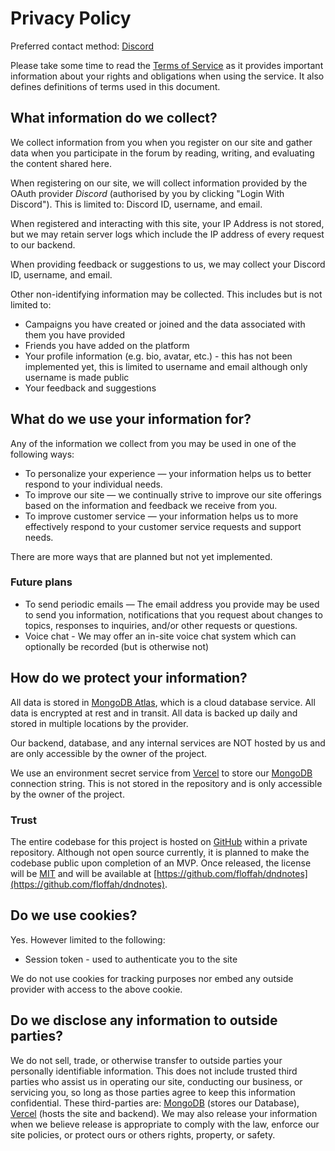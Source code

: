 # Privacy Policy

Preferred contact method: [Discord](https://discord.gg/DsSeGSc5na)

Please take some time to read the [Terms of Service](/docs/termsOfService) as it provides important information about your rights and obligations when using the service. It also defines definitions of terms used in this document.

## What information do we collect?

We collect information from you when you register on our site and gather data when you participate in the forum by reading, writing, and evaluating the content shared here.

When registering on our site, we will collect information provided by the OAuth provider *Discord* (authorised by you by clicking "Login With Discord"). This is limited to: Discord ID, username, and email.

When registered and interacting with this site, your IP Address is not stored, but we may retain server logs which include the IP address of every request to our backend.

When providing feedback or suggestions to us, we may collect your Discord ID, username, and email.

Other non-identifying information may be collected.
This includes but is not limited to:
- Campaigns you have created or joined and the data associated with them you have provided
- Friends you have added on the platform
- Your profile information (e.g. bio, avatar, etc.) - this has not been implemented yet, this is limited to username and email although only username is made public
- Your feedback and suggestions

## What do we use your information for?

Any of the information we collect from you may be used in one of the following ways:

- To personalize your experience — your information helps us to better respond to your individual needs.
- To improve our site — we continually strive to improve our site offerings based on the information and feedback we receive from you.
- To improve customer service — your information helps us to more effectively respond to your customer service requests and support needs.

There are more ways that are planned but not yet implemented.

### Future plans

- To send periodic emails — The email address you provide may be used to send you information, notifications that you request about changes to topics, responses to inquiries, and/or other requests or questions.
- Voice chat - We may offer an in-site voice chat system which can optionally be recorded (but is otherwise not)

## How do we protect your information?

All data is stored in [MongoDB Atlas](https://www.mongodb.com/atlas/database), which is a cloud database service. All data is encrypted at rest and in transit. All data is backed up daily and stored in multiple locations by the provider.

Our backend, database, and any internal services are NOT hosted by us and are only accessible by the owner of the project.

We use an environment secret service from [Vercel](https://vercel.com/) to store our [MongoDB](https://www.mongodb.com/) connection string. This is not stored in the repository and is only accessible by the owner of the project.

### Trust

The entire codebase for this project is hosted on [GitHub](https://github.com) within a private repository. Although not open source currently, it is planned to make the codebase public upon completion of an MVP.
Once released, the license will be [MIT](https://choosealicense.com/licenses/mit/) and will be available at [https://github.com/floffah/dndnotes](https://github.com/floffah/dndnotes).

## Do we use cookies?

Yes. However limited to the following:
- Session token - used to authenticate you to the site

We do not use cookies for tracking purposes nor embed any outside provider with access to the above cookie.

## Do we disclose any information to outside parties?

We do not sell, trade, or otherwise transfer to outside parties your personally identifiable information. This does not include trusted third parties who assist us in operating our site, conducting our business, or servicing you, so long as those parties agree to keep this information confidential. These third-parties are: [MongoDB](https://www.mongodb.com/) (stores our Database), [Vercel](https://vercel.com/) (hosts the site and backend). We may also release your information when we believe release is appropriate to comply with the law, enforce our site policies, or protect ours or others rights, property, or safety.